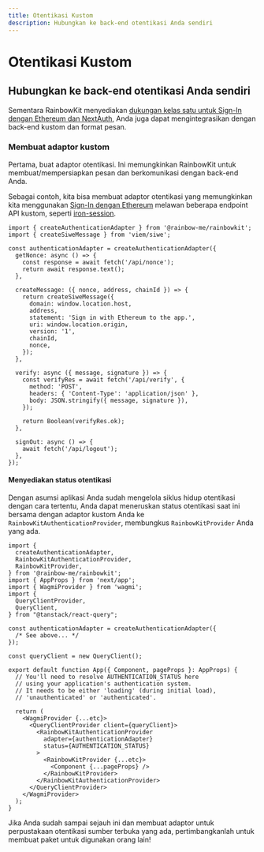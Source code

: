 ```yaml
---
title: Otentikasi Kustom
description: Hubungkan ke back-end otentikasi Anda sendiri
---
```


# Otentikasi Kustom

## Hubungkan ke back-end otentikasi Anda sendiri

Sementara RainbowKit menyediakan [dukungan kelas satu untuk Sign-In dengan Ethereum dan NextAuth,](/docs/authentication#set-up-sign-in-with-ethereum-and-nextauth) Anda juga dapat mengintegrasikan dengan back-end kustom dan format pesan.

### Membuat adaptor kustom

Pertama, buat adaptor otentikasi. Ini memungkinkan RainbowKit untuk membuat/mempersiapkan pesan dan berkomunikasi dengan back-end Anda.

Sebagai contoh, kita bisa membuat adaptor otentikasi yang memungkinkan kita menggunakan [Sign-In dengan Ethereum](https://login.xyz) melawan beberapa endpoint API kustom, seperti [iron-session](https://github.com/rainbow-me/rainbowkit/tree/main/examples/with-next-siwe-iron-session).

```tsx
import { createAuthenticationAdapter } from '@rainbow-me/rainbowkit';
import { createSiweMessage } from 'viem/siwe';

const authenticationAdapter = createAuthenticationAdapter({
  getNonce: async () => {
    const response = await fetch('/api/nonce');
    return await response.text();
  },

  createMessage: ({ nonce, address, chainId }) => {
    return createSiweMessage({
      domain: window.location.host,
      address,
      statement: 'Sign in with Ethereum to the app.',
      uri: window.location.origin,
      version: '1',
      chainId,
      nonce,
    });
  },

  verify: async ({ message, signature }) => {
    const verifyRes = await fetch('/api/verify', {
      method: 'POST',
      headers: { 'Content-Type': 'application/json' },
      body: JSON.stringify({ message, signature }),
    });

    return Boolean(verifyRes.ok);
  },

  signOut: async () => {
    await fetch('/api/logout');
  },
});
```

#### Menyediakan status otentikasi

Dengan asumsi aplikasi Anda sudah mengelola siklus hidup otentikasi dengan cara tertentu, Anda dapat meneruskan status otentikasi saat ini bersama dengan adaptor kustom Anda ke `RainbowKitAuthenticationProvider`, membungkus `RainbowKitProvider` Anda yang ada.

```tsx
import {
  createAuthenticationAdapter,
  RainbowKitAuthenticationProvider,
  RainbowKitProvider,
} from '@rainbow-me/rainbowkit';
import { AppProps } from 'next/app';
import { WagmiProvider } from 'wagmi';
import {
  QueryClientProvider,
  QueryClient,
} from "@tanstack/react-query";

const authenticationAdapter = createAuthenticationAdapter({
  /* See above... */
});

const queryClient = new QueryClient();

export default function App({ Component, pageProps }: AppProps) {
  // You'll need to resolve AUTHENTICATION_STATUS here
  // using your application's authentication system.
  // It needs to be either 'loading' (during initial load),
  // 'unauthenticated' or 'authenticated'.

  return (
    <WagmiProvider {...etc}>
      <QueryClientProvider client={queryClient}>
        <RainbowKitAuthenticationProvider
          adapter={authenticationAdapter}
          status={AUTHENTICATION_STATUS}
        >
          <RainbowKitProvider {...etc}>
            <Component {...pageProps} />
          </RainbowKitProvider>
        </RainbowKitAuthenticationProvider>
      </QueryClientProvider>
    </WagmiProvider>
  );
}
```

Jika Anda sudah sampai sejauh ini dan membuat adaptor untuk perpustakaan otentikasi sumber terbuka yang ada, pertimbangkanlah untuk membuat paket untuk digunakan orang lain!
